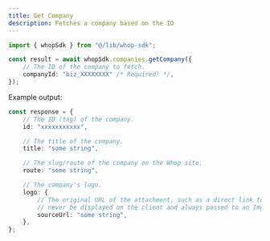 ```yaml
---
title: Get Company
description: Fetches a company based on the ID
---
```


```typescript
import { whopSdk } from "@/lib/whop-sdk";

const result = await whopSdk.companies.getCompany({
	// The ID of the company to fetch.
	companyId: "biz_XXXXXXXX" /* Required! */,
});

```

Example output:

```typescript
const response = {
	// The ID (tag) of the company.
	id: "xxxxxxxxxxx",

	// The title of the company.
	title: "some string",

	// The slug/route of the company on the Whop site.
	route: "some string",

	// The company's logo.
	logo: {
		// The original URL of the attachment, such as a direct link to S3. This should
		// never be displayed on the client and always passed to an Imgproxy transformer.
		sourceUrl: "some string",
	},
};

```
